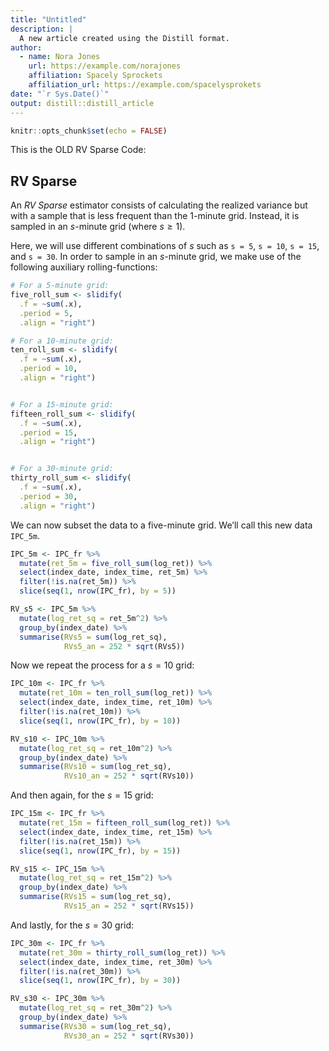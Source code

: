 ```yaml
---
title: "Untitled"
description: |
  A new article created using the Distill format.
author:
  - name: Nora Jones 
    url: https://example.com/norajones
    affiliation: Spacely Sprockets
    affiliation_url: https://example.com/spacelysprokets
date: "`r Sys.Date()`"
output: distill::distill_article
---
```


```r
knitr::opts_chunk$set(echo = FALSE)
```


This is the OLD RV Sparse Code:


## RV Sparse

An *RV Sparse* estimator consists of calculating the realized variance but with a sample that is less frequent than the 1-minute grid. Instead, it is sampled in an *s*-minute grid (where $s \geq 1$).

Here, we will use different combinations of $s$ such as `s = 5`, `s = 10`, `s = 15`, and `s = 30`. In order to sample in an *s*-minute grid, we make use of the following auxiliary rolling-functions:

```r
# For a 5-minute grid:
five_roll_sum <- slidify(
  .f = ~sum(.x), 
  .period = 5, 
  .align = "right")

# For a 10-minute grid:
ten_roll_sum <- slidify(
  .f = ~sum(.x), 
  .period = 10, 
  .align = "right")


# For a 15-minute grid:
fifteen_roll_sum <- slidify(
  .f = ~sum(.x), 
  .period = 15, 
  .align = "right")


# For a 30-minute grid:
thirty_roll_sum <- slidify(
  .f = ~sum(.x), 
  .period = 30, 
  .align = "right")
```

We can now subset the data to a five-minute grid. We'll call this new data `IPC_5m`.

```r
IPC_5m <- IPC_fr %>% 
  mutate(ret_5m = five_roll_sum(log_ret)) %>% 
  select(index_date, index_time, ret_5m) %>%
  filter(!is.na(ret_5m)) %>% 
  slice(seq(1, nrow(IPC_fr), by = 5))
```

```r
RV_s5 <- IPC_5m %>% 
  mutate(log_ret_sq = ret_5m^2) %>% 
  group_by(index_date) %>% 
  summarise(RVs5 = sum(log_ret_sq),
            RVs5_an = 252 * sqrt(RVs5))
```

Now we repeat the process for a $s = 10$ grid:

```r
IPC_10m <- IPC_fr %>%
  mutate(ret_10m = ten_roll_sum(log_ret)) %>% 
  select(index_date, index_time, ret_10m) %>%
  filter(!is.na(ret_10m)) %>% 
  slice(seq(1, nrow(IPC_fr), by = 10))
```

```r
RV_s10 <- IPC_10m %>% 
  mutate(log_ret_sq = ret_10m^2) %>% 
  group_by(index_date) %>% 
  summarise(RVs10 = sum(log_ret_sq),
            RVs10_an = 252 * sqrt(RVs10))
```

And then again, for the $s = 15$ grid:

```r
IPC_15m <- IPC_fr %>% 
  mutate(ret_15m = fifteen_roll_sum(log_ret)) %>% 
  select(index_date, index_time, ret_15m) %>%
  filter(!is.na(ret_15m)) %>% 
  slice(seq(1, nrow(IPC_fr), by = 15))
```

```r
RV_s15 <- IPC_15m %>% 
  mutate(log_ret_sq = ret_15m^2) %>% 
  group_by(index_date) %>% 
  summarise(RVs15 = sum(log_ret_sq),
            RVs15_an = 252 * sqrt(RVs15))
```

And lastly, for the $s = 30$ grid:

```r
IPC_30m <- IPC_fr %>% 
  mutate(ret_30m = thirty_roll_sum(log_ret)) %>% 
  select(index_date, index_time, ret_30m) %>%
  filter(!is.na(ret_30m)) %>% 
  slice(seq(1, nrow(IPC_fr), by = 30))
```

```r
RV_s30 <- IPC_30m %>% 
  mutate(log_ret_sq = ret_30m^2) %>% 
  group_by(index_date) %>% 
  summarise(RVs30 = sum(log_ret_sq),
            RVs30_an = 252 * sqrt(RVs30))
```


